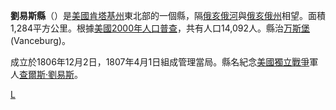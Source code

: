 {{Otheruses|劉易斯縣|subject=美國肯塔基州的一個縣|other=同名的縣}}
<!--[[File:Map_of_Kentucky_highlighting_Lewis_County.svg|250px]]-->
{{Infobox U.S. County
| county = 劉易斯縣
| state = 肯塔基州
| en county = Lewis County
| en state = Kentucky
| seal = 
| founded year = 1807
| founded date = 
| seat wl = [[万斯堡_(肯塔基州)|万斯堡]]
| area mi = 496
| area km = 1,284
| area land mi = 484
| area land km = 1,255
| area water mi = 11
| area water km = 29
| area percentage = 2.26%
| census yr = 2000
| pop = 14,092
| density mi = 29
| density km = 11
| time zone = 北美东部时区
| UTC offset = -5
| DST offset = -4
| footnotes = 
| web = www.lewischamber.com
| named for = [[Meriwether_Lewis|Meriwether Lewis]] (1774–1809), of the [[Lewis_and_Clark_Expedition|Lewis and Clark Expedition]].
}}
'''劉易斯縣'''（{{lang-en|Lewis County}}）是[[美國|美國]][[肯塔基州|肯塔基州]]東北部的一個縣，隔[[俄亥俄河|俄亥俄河]]與[[俄亥俄州|俄亥俄州]]相望。面積1,284平方公里。根據[[美國2000年人口普查|美國2000年人口普查]]，共有人口14,092人。縣治[[万斯堡_(肯塔基州)|万斯堡]] (Vanceburg)。

成立於1806年12月2日，1807年4月1日組成管理當局。縣名紀念[[美國獨立戰爭|美國獨立戰爭]]軍人[[查爾斯·劉易斯|查爾斯·劉易斯]]。

{{Kentucky-stub}}

[[Category:肯塔基州行政区划|L]]